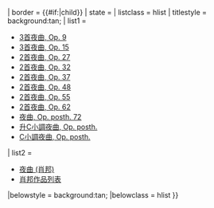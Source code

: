 <noinclude>
{{NoteTA
|1=zh-cn:肖邦; zh-tw:蕭邦;
}}</noinclude>
{{Navbox
| name = 蕭邦夜曲
| title     = {{#if:{{{list only|}}}||[[蕭邦]][[夜曲]]}}
| border    = {{#if:{{{list only|}}}|child}}
| state     = {{{state<includeonly>|autocollapse</includeonly>}}}
| listclass  = hlist
| titlestyle = background:tan;
| list1 = 
* [[夜曲Op. 9 (蕭邦)|3首夜曲, Op. 9]]
* [[夜曲Op. 15 (蕭邦)|3首夜曲, Op. 15]]
* [[夜曲Op. 27 (蕭邦)|2首夜曲, Op. 27]]
* [[夜曲Op. 32 (蕭邦)|2首夜曲, Op. 32]]
* [[夜曲Op. 37 (蕭邦)|2首夜曲, Op. 37]]
* [[夜曲Op. 48 (蕭邦)|2首夜曲, Op. 48]]
* [[夜曲Op. 55 (蕭邦)|2首夜曲, Op. 55]]
* [[夜曲Op. 62 (蕭邦)|2首夜曲, Op. 62]]
* [[夜曲Op. posth. 72 (蕭邦)|夜曲, Op. posth. 72]]
* [[升C小調夜曲Op. posth. (蕭邦)|升C小調夜曲, Op. posth.]]
* [[C小調夜曲Op. posth. (蕭邦)|C小調夜曲, Op. posth.]]
| list2 = 
* [[夜曲 (肖邦)]]
* [[肖邦作品列表]]
|belowstyle = background:tan;
|belowclass = hlist
}}
<noinclude>[[Category:蕭邦夜曲| ]]</noinclude>